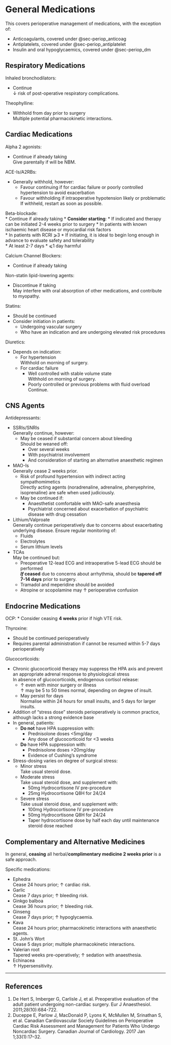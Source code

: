 # General Medications


:::column-margin
This covers perioperative management of medications, with the exception of:

* Anticoagulants, covered under @sec-periop_anticoag
* Antiplatelets, covered under @sec-periop_antiplatelet
* Insulin and oral hypoglycaemics, covered under @sec-periop_dm
:::



## Respiratory Medications

Inhaled bronchodilators:

* Continue\
↓ risk of post-operative respiratory complications.


Theophylline:

* Withhold from day prior to surgery\
Multiple potential pharmacokinetic interactions.


## Cardiac Medications

Alpha 2 agonists:

* Continue if already taking\
Give parentally if will be NBM.


ACE-Is/A2RBs:

* Generally withhold, however:
	* Favour continuing if for cardiac failure or poorly controlled hypertension to avoid exacerbation
	* Favour withholding if intraoperative hypotension likely or problematic\
	If withheld, restart as soon as possible.

Beta-blockade:\
* Continue if already taking
* **Consider starting**:
	* If indicated and therapy can be initiated 2-4 weeks prior to surgery
	* In patients with known ischaemic heart disease or myocardial risk factors\
	* In patients with RCRI ⩾3
* If initiating, it is ideal to begin long enough in advance to evaluate safety and tolerability\
	* At least 2-7 days
	* ⩽1 day harmful


Calcium Channel Blockers:

* Continue if already taking


Non-statin lipid-lowering agents:

* Discontinue if taking\
May interfere with oral absorption of other medications, and contribute to myopathy.


Statins:

* Should be continued
* Consider initiation in patients:
	* Undergoing vascular surgery
	* Who have an indication and are undergoing elevated risk procedures

Diuretics:

* Depends on indication:
	* For hypertension\
	Withhold on morning of surgery.
	* For cardiac failure
		* Well controlled with stable volume state\
		Withhold on morning of surgery.
		* Poorly controlled or previous problems with fluid overload\
		Continue.



## CNS Agents

Antidepressants:

* SSRIs/SNRIs\
Generally continue, however:
	* May be ceased if substantial concern about bleeding\
	Should be weaned off:
		* Over several weeks
		* With psychiatrist involvement
		* And consideration of starting an alternative anaesthetic regimen
* MAO-Is\
Generally cease 2 weeks prior.
	* Risk of profound hypertension with indirect acting sympathomimetics\
	Directly acting agents (noradrenaline, adrenaline, phenyephrine, isoprenaline) are safe when used judiciously.
	* May be continued if:
		* Anaesthetist comfortable with MAO-safe anaesthesia
		* Psychiatrist concerned about exacerbation of psychiatric disease with drug cessation
* Lithium/Valproate\
Generally continue perioperatively due to concerns about exacerbating underlying disease. Ensure regular monitoring of:
	* Fluids
	* Electrolytes
	* Serum lithium levels
* TCAs\
May be continued but:
	* Preoperative 12-lead ECG and intraoperative 5-lead ECG should be performed\
	***If* ceased** due to concerns about arrhythmia, should be **tapered off 7-14 days** prior to surgery.
	* Tramadol and meperidine should be avoided
	* Atropine or scopolamine may ↑ perioperative confusion



## Endocrine Medications

OCP: 
* Consider ceasing **4 weeks** prior if high VTE risk.


Thyroxine:

* Should be continued perioperatively
* Requires parental administration if cannot be resumed within 5-7 days perioperatively


Glucocorticoids:

* Chronic glucocorticoid therapy may suppress the HPA axis and prevent an appropriate adrenal response to physiological stress\
In absence of glucocorticoids, endogenous cortisol release:
	* ↑ even with minor surgery or illness\
	↑ may be 5 to 50 times normal, depending on degree of insult.
	* May persist for days\
	Normalise within 24 hours for small insults, and 5 days for larger insults.
* Addition of "stress dose" steroids perioperatively is common practice, although lacks a strong evidence base
* In general, patients:
	* **Do not** have HPA suppression with:
		* Prednisolone doses <5mg/day
		* Any dose of glucocorticoid for <3 weeks
	* **Do** have HPA suppression with:
		* Prednisolone doses >20mg/day
		* Evidence of Cushing's syndrome
* Stress-dosing varies on degree of surgical stress:
	* Minor stress\
	Take usual steroid dose.
	* Moderate stress\
	Take usual steroid dose, and supplement with:
		* 50mg Hydrocortisone IV pre-procedure
		* 25mg Hydrocortisone Q8H for 24/24
	* Severe stress\
	Take usual steroid dose, and supplement with:
		* 100mg Hydrocortisone IV pre-procedure
	 	* 50mg Hydrocortisone Q8H for 24/24
	 	* Taper hydrocortisone dose by half each day until maintenance steroid dose reached


## Complementary and Alternative Medicines

:::tick
In general, **ceasing** all herbal/**complimentary medicine 2 weeks prior** is a safe approach.
:::

Specific medications:

* Ephedra\
Cease 24 hours prior; ↑ cardiac risk.
* Garlic\
Cease 7 days prior; ↑ bleeding risk.
* Ginkgo balboa\
Cease 36 hours prior; ↑ bleeding risk.
* Ginseng\
Cease 7 days prior; ↑ hypoglycaemia.
* Kava\
Cease 24 hours prior; pharmacokinetic interactions with anaesthetic agents.
* St. John's Wort\
Cease 5 days prior; multiple pharmacokinetic interactions.
* Valerian root\
Tapered weeks pre-operatively; ↑ sedation with anaesthesia.
* Echinacea\
↑ Hypersensitivity.



---

## References

1. De Hert S, Imberger G, Carlisle J, et al. Preoperative evaluation of the adult patient undergoing non-cardiac surgery. Eur J Anaesthesiol. 2011;28(10):684-722.
2. Duceppe E, Parlow J, MacDonald P, Lyons K, McMullen M, Srinathan S, et al. Canadian Cardiovascular Society Guidelines on Perioperative Cardiac Risk Assessment and Management for Patients Who Undergo Noncardiac Surgery. Canadian Journal of Cardiology. 2017 Jan 1;33(1):17–32. 
